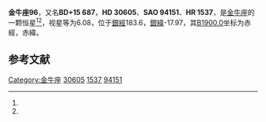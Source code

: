 {{Starbox begin
| name = 金牛座96
}}
{{Starbox observe
| epoch = [[J2000.0|J2000.0]]
| constell = [[金牛座|金牛座]]<ref name=SIMBAD>{{cite web
 | url=http://simbad.u-strasbg.fr/simbad/sim-id?Ident=HR+1537
 | title=Pulsating variable Star
 | publisher=Centre de Données astronomiques de Strasbourg
 | work=SIMBAD
 | accessdate=2012-07-13
 | archive-date=2021-05-08
 | archive-url=https://web.archive.org/web/20210508080607/http://simbad.u-strasbg.fr/simbad/sim-id?Ident=HR+1537
 | dead-url=no
 }}</ref><ref name=DATA>{{cite web
 | url=http://vizier.u-strasbg.fr/viz-bin/VizieR-5?-out.add=.&-source=5050&-corr=PK=HR&-out.max=9999&HR=1537
 | title=VizieR Detailed Page
 | accessdate=2012-07-13
 | archive-date=2016-03-05
 | archive-url=https://web.archive.org/web/20160305221037/http://vizier.u-strasbg.fr/viz-bin/VizieR-5?-out.add=.&-source=5050&-corr=PK=HR&-out.max=9999&HR=1537
 | dead-url=no
 }}</ref>
| 星官 = 
| ra = {{RA|4|49|44.1}}<ref name=SIMBAD /><ref name=DATA />
| dec = {{DEC|+15|54|15}}<ref name=SIMBAD /><ref name=DATA />
| appmag_v = 6.08<ref name=SIMBAD /><ref name=DATA />
}}
{{Starbox character
| class = gK3<ref name=SIMBAD /><ref name=DATA />
| b-v = 1.6<ref name=SIMBAD /><ref name=DATA />
| u-b = 1.72<ref name=SIMBAD /><ref name=DATA />
| r-i = <ref name=SIMBAD /><ref name=DATA />
| variable = 
}}
{{Starbox astrometry
| radial_v = 1.72
| prop_mo_ra = 13
| parallax = 
| p_error = 
}}
{{Starbox catalog
| names =BD+15 687，[[SAO星表|SAO]] 94151，[[HD星表|HD]] 30605，[[HR星表|HR]] 1537}}
{{Starbox reference |Simbad=HR+1537}}
{{Starbox end}}

'''金牛座96'''，又名'''BD+15 687'''，'''HD 30605'''、'''SAO 94151'''、'''HR 1537'''，是[[金牛座|金牛座]]的一颗恒星<ref name=SIMBAD /><ref name=DATA />，视星等为6.08，位于[[銀道座標系|銀經]]183.6，[[銀道座標系|銀緯]]-17.97，其[[B1900.0|B1900.0]]坐标为赤經{{RA|4|44|0.7}}，赤緯{{DEC|+15|-17.97|47}}。

== 参考文献 ==
{{reflist}}

{{star-stub}}

{{金牛座恒星}}
{{星官|参旗|9|12}}
[[Category:金牛座|Category:金牛座]]
[[Category:HD和HDE天體|30605]]
[[Category:HR天體|1537]]
[[Category:SAO天體|94151]]